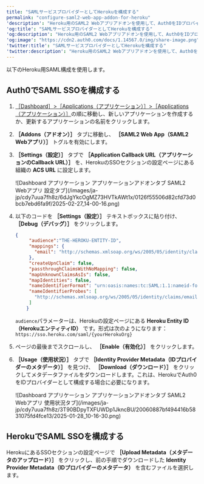 ```yaml
---
title: "SAMLサービスプロバイダーとしてHerokuを構成する"
permalink: "configure-saml2-web-app-addon-for-heroku"
'description': "Heroku用のSAML2 Webアプリアドオンを使用して、Auth0をIDプロバイダーとして構成する方法を説明します。"
'og:title': "SAMLサービスプロバイダーとしてHerokuを構成する"
'og:description': "Heroku用のSAML2 Webアプリアドオンを使用して、Auth0をIDプロバイダーとして構成する方法を説明します。"
'og:image': "https://cdn2.auth0.com/docs/1.14567.0/img/share-image.png"
'twitter:title': "SAMLサービスプロバイダーとしてHerokuを構成する"
'twitter:description': "Heroku用のSAML2 Webアプリアドオンを使用して、Auth0をIDプロバイダーとして構成する方法を説明します。"
---
```


以下のHeroku用<Tooltip data-tooltip-id="react-containers-DefinitionTooltip-1" href="/ja-jp/glossary?term=security-assertion-markup-language" tip="Security Assertion Markup Language（SAML）: パスワードなしに二者間で認証情報を交換できる標準化プロトコル。" cta="用語集の表示">SAML</Tooltip>構成を使用します。

## Auth0でSAML SSOを構成する

1. [［Dashboard］>［Applications（アプリケーション）］>［Applications（アプリケーション）］](https://manage.auth0.com/#/applications)の順に移動し、新しいアプリケーションを作成するか、更新するアプリケーションの名前をクリックします。
2. **［Addons（アドオン）］** タブに移動し、 **［SAML2 Web App（SAML2 Webアプリ）］** トグルを有効にします。
3. **［Settings（設定）］** タブで **［Application Callback URL（アプリケーションのCallback URL）］** を、HerokuのSSOセクションの設定ページにある組織の **ACS URL** に設定します。

   <Frame>![Dashboard アプリケーション アプリケーションアドオンタブ SAML2 Webアプリ 設定タブ](/images/ja-jp/cdy7uua7fh8z/6dJgYkcOgMZ73HVTkAWt1x/0126f55506d82cfd73d0bcb7ebd6fa9f/2025-02-27_14-00-16.png)</Frame>

4. 以下のコードを **［Settings（設定）］** テキストボックスに貼り付け、 **［Debug（デバッグ）］** をクリックします。

   ```json lines
   {
        "audience":"THE-HEROKU-ENTITY-ID",
        "mappings": {
          "email": "http://schemas.xmlsoap.org/ws/2005/05/identity/claims/emailaddress"
        },
        "createUpnClaim": false,
        "passthroughClaimsWithNoMapping": false,
        "mapUnknownClaimsAsIs": false,
        "mapIdentities": false,
        "nameIdentifierFormat": "urn:oasis:names:tc:SAML:1.1:nameid-format:emailAddress",
        "nameIdentifierProbes": [
          "http://schemas.xmlsoap.org/ws/2005/05/identity/claims/emailaddress"
        ]
       }
   ```

   

   

   `audience`パラメーターは、Herokuの設定ページにある **Heroku Entity ID（HerokuエンティティID）** です。形式は次のようになります：`https://sso.heroku.com/saml/{yourHerokuOrg}`
5. ページの最後までスクロールし、 **［Enable（有効化）］** をクリックします。
6. **［Usage（使用状況）］** タブで **［Identity Provider Metadata（IDプロバイダーのメタデータ）］** を見つけ、 **［Download（ダウンロード）］** をクリックしてメタデータファイルをダウンロードします。これは、HerokuでAuth0をIDプロバイダーとして構成する場合に必要になります。

   <Frame>![Dashboard アプリケーション アプリケーションアドオンタブ SAML2 Webアプリ 使用状況タブ](/images/ja-jp/cdy7uua7fh8z/3T90BDpyTXFUWDp1JkncBU/20060887bf494416b5831075fd4fce13/2025-01-28_10-16-30.png)</Frame>

## HerokuでSAML SSOを構成する

Herokuにある<Tooltip data-tooltip-id="react-containers-DefinitionTooltip-0" href="/ja-jp/glossary?term=single-sign-on" tip="シングルサインオン（SSO）: ユーザーが1つのアプリケーションにログインした後、そのユーザーを他のアプリケーションに自動的にログインさせるサービス。" cta="用語集の表示">SSO</Tooltip>セクションの設定ページで **［Upload Metadata（メタデータのアップロード）］** をクリックし、前の手順でダウンロードした **<Tooltip data-tooltip-id="react-containers-DefinitionTooltip-2" href="/ja-jp/glossary?term=idp" tip="IDプロバイダー（IdP）: デジタルIDを保存および管理するサービス。" cta="用語集の表示">Identity Provider</Tooltip> Metadata（IDプロバイダーのメタデータ）** を含むファイルを選択します。